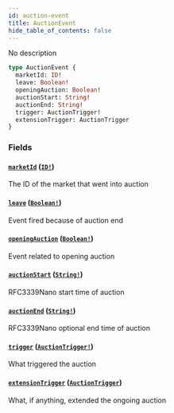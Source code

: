 ```yaml
---
id: auction-event
title: AuctionEvent
hide_table_of_contents: false
---
```



No description

```graphql
type AuctionEvent {
  marketId: ID!
  leave: Boolean!
  openingAuction: Boolean!
  auctionStart: String!
  auctionEnd: String!
  trigger: AuctionTrigger!
  extensionTrigger: AuctionTrigger
}
```


### Fields

#### [`marketId`](#) ([`ID!`](/docs/testnet/graphql/scalars/id))

The ID of the market that went into auction


#### [`leave`](#) ([`Boolean!`](/docs/testnet/graphql/scalars/boolean))

Event fired because of auction end


#### [`openingAuction`](#) ([`Boolean!`](/docs/testnet/graphql/scalars/boolean))

Event related to opening auction


#### [`auctionStart`](#) ([`String!`](/docs/testnet/graphql/scalars/string))

RFC3339Nano start time of auction


#### [`auctionEnd`](#) ([`String!`](/docs/testnet/graphql/scalars/string))

RFC3339Nano optional end time of auction


#### [`trigger`](#) ([`AuctionTrigger!`](/docs/testnet/graphql/enums/auction-trigger))

What triggered the auction


#### [`extensionTrigger`](#) ([`AuctionTrigger`](/docs/testnet/graphql/enums/auction-trigger))

What, if anything, extended the ongoing auction




